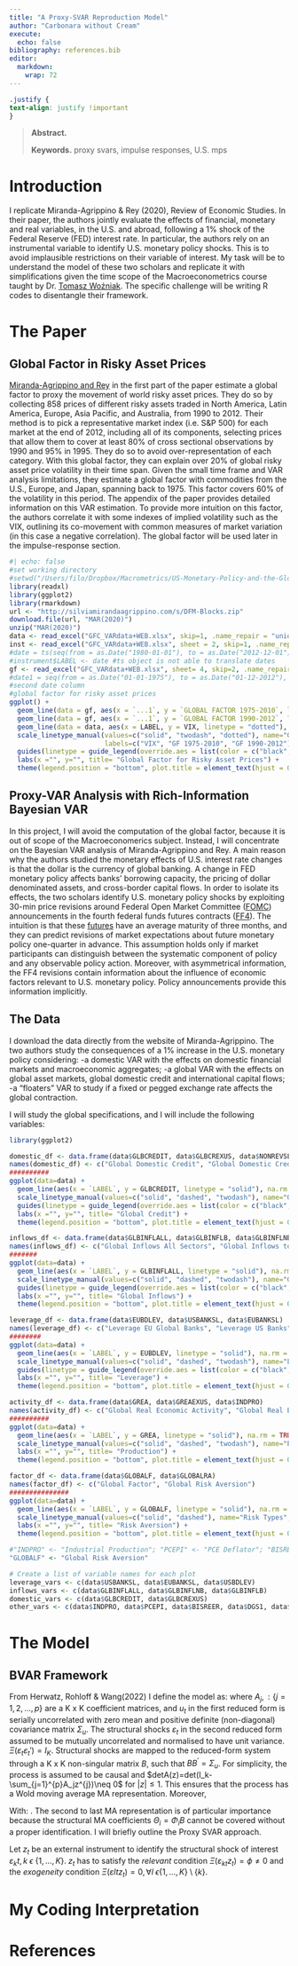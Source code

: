 ```yaml
---
title: "A Proxy-SVAR Reproduction Model"
author: "Carbonara without Cream"
execute:
  echo: false
bibliography: references.bib
editor: 
  markdown: 
    wrap: 72
---
```


```css
.justify {
text-align: justify !important
}
```

::: justify
> **Abstract.**
>
> **Keywords.** proxy svars, impulse responses, U.S. mps

# Introduction

I replicate Miranda-Agrippino & Rey (2020), Review of Economic Studies.
In their paper, the authors jointly evaluate the effects of financial,
monetary and real variables, in the U.S. and abroad, following a 1%
shock of the Federal Reserve (FED) interest rate. In particular, the
authors rely on an instrumental variable to identify U.S. monetary
policy shocks. This is to avoid implausible restrictions on their
variable of interest. My task will be to understand the model of these
two scholars and replicate it with simplifications given the time scope
of the Macroeconometrics course taught by Dr. [Tomasz
Woźniak](https://findanexpert.unimelb.edu.au/profile/426516-tomasz-wozniak).
The specific challenge will be writing R codes to disentangle their
framework.

# The Paper

## Global Factor in Risky Asset Prices

[Miranda-Agrippino and
Rey](http://helenerey.eu/Content/_Documents/MirandaAgrippinoRey_REStud_Final.pdf)
in the first part of the paper estimate a global factor to proxy the
movement of world risky asset prices. They do so by collecting 858
prices of different risky assets traded in North America, Latin America,
Europe, Asia Pacific, and Australia, from 1990 to 2012. Their method is
to pick a representative market index (i.e. S&P 500) for each market at
the end of 2012, including all of its components, selecting prices that
allow them to cover at least 80% of cross sectional observations by 1990
and 95% in 1995. They do so to avoid over-representation of each
category. With this global factor, they can explain over 20% of global
risky asset price volatility in their time span. Given the small time
frame and VAR analysis limitations, they estimate a global factor with
commodities from the U.S., Europe, and Japan, spanning back to 1975.
This factor covers 60% of the volatility in this period. The appendix of
the paper provides detailed information on this VAR estimation. To
provide more intuition on this factor, the authors correlate it with
some indexes of implied volatility such as the VIX, outlining its
co-movement with common measures of market variation (in this case a
negative correlation). The global factor will be used later in the
impulse-response section.

```r
#| echo: false
#set working directory 
#setwd("/Users/filo/Dropbox/Macrometrics/US-Monetary-Policy-and-the-Global-Financial-Cycle-Replication")
library(readxl)
library(ggplot2)
library(rmarkdown)
url <- "http://silviamirandaagrippino.com/s/DFM-Blocks.zip"
download.file(url, "MAR(2020)")
unzip("MAR(2020)")
data <- read_excel("GFC_VARdata+WEB.xlsx", skip=1, .name_repair = "unique_quiet")
inst <- read_excel("GFC_VARdata+WEB.xlsx", sheet = 2, skip=1, .name_repair = "unique_quiet")
#date = ts(seq(from = as.Date("1980-01-01"), to = as.Date("2012-12-01"), by = 'month'))
#instrument$LABEL <- date #ts object is not able to translate dates
gf <- read_excel("GFC_VARdata+WEB.xlsx", sheet= 4, skip=2, .name_repair = "unique_quiet", na = "blank")
#date1 = seq(from = as.Date("01-01-1975"), to = as.Date("01-12-2012"), by = 'month')
#second date column
#global factor for risky asset prices
ggplot() + 
  geom_line(data = gf, aes(x = `...1`, y = `GLOBAL FACTOR 1975-2010`, linetype = "solid"), color ="blue", na.rm = TRUE) + 
  geom_line(data = gf, aes(x = `...1`, y = `GLOBAL FACTOR 1990-2012`, linetype = "twodash"), color="blue4", na.rm = TRUE) +
  geom_line(data = data, aes(x = LABEL, y = VIX, linetype = "dotted"), color="black", na.rm = TRUE) +
  scale_linetype_manual(values=c("solid", "twodash", "dotted"), name="Global Factors", 
                        labels=c("VIX", "GF 1975-2010", "GF 1990-2012")) +
  guides(linetype = guide_legend(override.aes = list(color = c("black", "blue", "blue4")))) +
  labs(x ="", y="", title= "Global Factor for Risky Asset Prices") +
  theme(legend.position = "bottom", plot.title = element_text(hjust = 0.5))

```

## Proxy-VAR Analysis with Rich-Information Bayesian VAR

In this project, I will avoid the computation of the global factor,
because it is out of scope of the Macroeconomerics subject. Instead, I
will concentrate on the Bayesian VAR analysis of Miranda-Agrippino and
Rey. A main reason why the authors studied the monetary effects of U.S.
interest rate changes is that the dollar is the currency of global
banking. A change in FED monetary policy affects banks' borrowing
capacity, the pricing of dollar denominated assets, and cross-border
capital flows. In order to isolate its effects, the two scholars
identify U.S. monetary policy shocks by exploiting 30-min price
revisions around Federal Open Market Committee
([FOMC](https://www.federalreserve.gov/monetarypolicy/fomc.htm))
announcements in the fourth federal funds futures contracts
([FF4](https://www.investopedia.com/terms/f/fed-funds-futures.asp)). The
intuition is that these
[futures](https://www.investopedia.com/terms/f/futures.asp) have an
average maturity of three months, and they can predict revisions of
market expectations about future monetary policy one-quarter in advance.
This assumption holds only if market participants can distinguish
between the systematic component of policy and any observable policy
action. Moreover, with asymmetrical information, the FF4 revisions
contain information about the influence of economic factors relevant to
U.S. monetary policy. Policy announcements provide this information
implicitly.

## The Data

I download the data directly from the website of Miranda-Agrippino. The
two authors study the consequences of a 1% increase in the U.S. monetary
policy considering: -a domestic VAR with the effects on domestic
financial markets and macroeconomic aggregates; -a global VAR with the
effects on global asset markets, global domestic credit and
international capital flows; -a "floaters" VAR to study if a fixed or
pegged exchange rate affects the global contraction.

I will study the global specifications, and I will include the following
variables:

```r
library(ggplot2)

domestic_df <- data.frame(data$GLBCREDIT, data$GLBCREXUS, data$NONREVSL)
names(domestic_df) <- c("Global Domestic Credit", "Global Domestic Credit Ex US", "US Total Non-revolving Credit")
##########
ggplot(data=data) + 
  geom_line(aes(x = `LABEL`, y = GLBCREDIT, linetype = "solid"), na.rm = TRUE, color = "blue") + geom_line(aes(x = `LABEL`, y = GLBCREXUS, linetype = "dashed"), na.rm = TRUE, color = "black") + geom_line(aes(x = `LABEL`, y = NONREVSL, linetype = "twodash"), na.rm = TRUE, color = "grey") +
  scale_linetype_manual(values=c("solid", "dashed", "twodash"), name="Global Credit Types", labels=c("Global Domestic Credit Ex US", "Global Domestic Credit", "US Total Non-revolving Credit"), guide = guide_legend(override.aes = list(color = c("blue", "black", "grey")))) +
  guides(linetype = guide_legend(override.aes = list(color = c("black", "blue", "grey")))) +
  labs(x ="", y="", title= "Global Credit") +
  theme(legend.position = "bottom", plot.title = element_text(hjust = 0.5, size = 5), axis.text = element_text(size = 3))

inflows_df <- data.frame(data$GLBINFLALL, data$GLBINFLB, data$GLBINFLNB)
names(inflows_df) <- c("Global Inflows All Sectors", "Global Inflows to Banks", "Global Inflows to Non-Banks")
#######
ggplot(data=data) + 
  geom_line(aes(x = `LABEL`, y = GLBINFLALL, linetype = "solid"), na.rm = TRUE, color = "blue") + geom_line(aes(x = `LABEL`, y = GLBINFLB, linetype = "dashed"), na.rm = TRUE, color = "black") + geom_line(aes(x = `LABEL`, y = GLBINFLNB, linetype = "twodash"), na.rm = TRUE, color = "grey") +
  scale_linetype_manual(values=c("solid", "dashed", "twodash"), name="Global Inflow Types", labels=c("Global Inflows to Banks", "Global Inflows All Sectors", "Global Inflows to Non-Banks"), guide = guide_legend(override.aes = list(color = c("blue", "black", "grey")))) +
  guides(linetype = guide_legend(override.aes = list(color = c("black", "blue", "grey")))) +
  labs(x ="", y="", title= "Global Inflows") +
  theme(legend.position = "bottom", plot.title = element_text(hjust = 0.5))

leverage_df <- data.frame(data$EUBDLEV, data$USBANKSL, data$EUBANKSL)
names(leverage_df) <- c("Leverage EU Global Banks", "Leverage US Banks", "Leverage EU Banks")
########
ggplot(data=data) + 
  geom_line(aes(x = `LABEL`, y = EUBDLEV, linetype = "solid"), na.rm = TRUE, color = "blue") + geom_line(aes(x = `LABEL`, y = USBANKSL, linetype = "dashed"), na.rm = TRUE, color = "black") + geom_line(aes(x = `LABEL`, y = EUBANKSL, linetype = "twodash"), na.rm = TRUE, color = "grey") +
  scale_linetype_manual(values=c("solid", "dashed", "twodash"), name="Leverage Types", labels=c("Leverage US Banks", "Leverage EU Global Banks", "Leverage EU Banks"), guide = guide_legend(override.aes = list(color = c("blue", "black", "grey")))) +
  guides(linetype = guide_legend(override.aes = list(color = c("black", "blue", "grey")))) +
  labs(x ="", y="", title= "Leverage") +
  theme(legend.position = "bottom", plot.title = element_text(hjust = 0.5))

activity_df <- data.frame(data$GREA, data$GREAEXUS, data$INDPRO)
names(activity_df) <- c("Global Real Economic Activity", "Global Real Economic Activity Ex US", "Industrial Production")
##########
ggplot(data=data) + 
  geom_line(aes(x = `LABEL`, y = GREA, linetype = "solid"), na.rm = TRUE, color = "blue") + geom_line(aes(x = `LABEL`, y = GREAEXUS, linetype = "dashed"), na.rm = TRUE, color = "black") + geom_line(aes(x = `LABEL`, y = INDPRO, linetype = "twodash"), na.rm = TRUE, color = "grey") +
  scale_linetype_manual(values=c("solid", "dashed", "twodash"), name="Production Types", labels=c("Global Real Economic Activity Ex US", "Global Real Economic Activity", "Industrial Production"), guide = guide_legend(override.aes = list(color = c("black", "blue", "grey")))) +
  labs(x ="", y="", title= "Production") +
  theme(legend.position = "bottom", plot.title = element_text(hjust = 0.5))

factor_df <- data.frame(data$GLOBALF, data$GLOBALRA)
names(factor_df) <- c("Global Factor", "Global Risk Aversion")
###############
ggplot(data=data) + 
  geom_line(aes(x = `LABEL`, y = GLOBALF, linetype = "solid"), na.rm = TRUE, color = "blue") + geom_line(aes(x = `LABEL`, y = GLOBALRA, linetype = "dashed"), na.rm = TRUE, color = "black") +
  scale_linetype_manual(values=c("solid", "dashed"), name="Risk Types", labels=c("Global Risk Aversion", "Global Factor"), guide = guide_legend(override.aes = list(color = c("black", "blue")))) +
  labs(x ="", y="", title= "Risk Aversion") +
  theme(legend.position = "bottom", plot.title = element_text(hjust = 0.5))
```

```r
#"INDPRO" <- "Industrial Production"; "PCEPI" <- "PCE Deflator"; "BISREER" <- "BIS Real EER";  "DGS1" <- "1Y Treasury Rate"; "GLOBALRA" <- "Global Risk Aversion"; "EUBDLEV" <- "Leverage EU Global Banks"; "USBANKSL" <- "Leverage US Banks"; "EUBANKSL" <- "Leverage EU Banks"; "GLBINFLALL" <- "Global Inflows All Sectors"; "GLBINFLB" <- "Global Inflows to Banks"; "GLBINFLB" <- "Global Inflows to Non-Banks"; "GLBCREDIT" <- "Global Domestic Credit"; "GLBCREXUS" <- "Global Domestic Credit Ex US"; "GREA" <- "Global Real Economic Activity"; "GREAEXUS" <- "Global Real Economic Activity Ex US"; "NONREVSL" <- "US Total Non-revolving Credit"; 
"GLOBALF" <- "Global Risk Aversion"

# Create a list of variable names for each plot
leverage_vars <- c(data$USBANKSL, data$EUBANKSL, data$USBDLEV)
inflows_vars <- c(data$GLBINFLALL, data$GLBINFLNB, data$GLBINFLB)
domestic_vars <- c(data$GLBCREDIT, data$GLBCREXUS)
other_vars <- c(data$INDPRO, data$PCEPI, data$BISREER, data$DGS1, data$GLOBALRA, data$EUBDLEV, data$GREA, data$GREAEXUS, data$NONREVSL)
```

# The Model

## BVAR Framework

From Herwatz, Rohloff & Wang(2022) I define the model as:
\begin{gather} \label{eq:solve}
y_t=\gamma+A_1y_{t-1}+\dots+A_py_{t-p}+u_t \\
y_t=\gamma+A_1y_{t-1}+\dots+A_py_{t-p}+B\varepsilon_t,&\:\:\:\:\: t={1,
\dots ,T} \end{gather} where $A_j, : \left \{j=1,2,\dots,p\right \}$ are
a K x K coefficient matrices, and $u_t$ in the first reduced form is
serially uncorrelated with zero mean and positive definite
(non-diagonal) covariance matrix $\Sigma_u.$ The structural shocks
$\varepsilon_t$ in the second reduced form assumed to be mutually
uncorrelated and normalised to have unit variance.
$\Xi\left(\varepsilon_t \varepsilon_t' \right)=I_K$. Structural shocks
are mapped to the reduced-form system through a K x K non-singular
matrix $B$, such that $BB^{'}=\Sigma_u$. For simplicity, the process is
assumed to be causal and $detA(z)=det(I_k-\sum_{j=1}^{p}A_jz^{j})\neq 0$
for $\left| z \right|\le 1$. This ensures that the process has a Wold
moving average MA representation. Moreover,

```{=tex}
\begin{align*}
y_t=\mu+\sum_{i=0}^{\infty}\Phi_iu_{t-i}=\mu+\sum_{i=0}^{\infty}\Phi_iB\varepsilon_{t-i}=
\mu+\sum_{i=0}^{\infty}\Theta_i\varepsilon_{t-i}.
\end{align*}
```
With: \begin{gather}
\mu=A(1)^{-1}\nu, ::: \Phi_0=I_K, \ \Phi_i=\sum_{j=1}^{i}A_j\Phi_{i-j}, ::: A_j=0 :for: j>p
\end{gather}. The second to last MA representation is of particular
importance because the structural MA coefficients $\Theta_i=\Phi_iB$
cannot be covered without a proper identification. I will briefly
outline the Proxy SVAR approach.

Let $z_t$ be an external instrument to identify the structural shock of interest
$\varepsilon_kt, k\:\epsilon \: \left \{1,\dots, K\right \}$. $z_t$ has to satisfy the *relevant* condition $\Xi(\varepsilon_{kt}z_t)=\phi \neq 0$ and the *exogeneity* condition $\Xi(\varepsilon{lt}z_t)=0, \forall l\:\epsilon\left \{1,\dots, K\right \}\setminus\left \{k\right \}$.

# My Coding Interpretation

# References
:::
